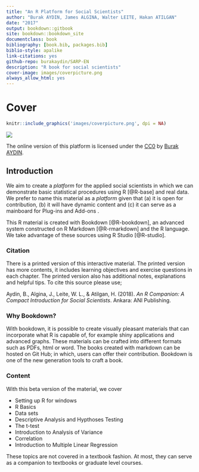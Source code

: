 ```yaml
---
title: "An R Platform for Social Scientists"
author: "Burak AYDIN, James ALGINA, Walter LEITE, Hakan ATILGAN"
date: "2017"
output: bookdown::gitbook
site: bookdown::bookdown_site
documentclass: book
bibliography: [book.bib, packages.bib]
biblio-style: apalike
link-citations: yes
github-repo: burakaydin/SARP-EN
description: "R book for social scientists"
cover-image: images/coverpicture.png
always_allow_html: yes
---
```




# Cover

```r
knitr::include_graphics('images/coverpicture.png', dpi = NA)
```

![](images/cc0pic.png)  

The online version of this platform is licensed under the [CC0](https://creativecommons.org/publicdomain/zero/1.0/) by [Burak AYDIN](http://aydinburak.net).


## Introduction 

We aim to create a _platform_ for the applied social scientists in which we can demonstrate basic statistical procedures using R [@R-base] and real data. We prefer to name this material as a _platform_ given that (a) it is open for contribution, (b) it will have dynamic content and (c) it can serve as a mainboard for Plug-ins and Add-ons . 

This R material is created with Bookdown [@R-bookdown], an advanced system constructed on R Markdown [@R-rmarkdown] and the R language. We take advantage of these sources using R Studio [@R-studio].  

### Citation

There is a printed version of this interactive material. The printed version has more contents, it includes learning objectives and exercise questions in each chapter. The printed version also has additional notes, explanations and helpful tips. To cite this source please use;

Aydin, B., Algina, J., Leite, W. L., & Atilgan, H. (2018). *An R Companion: A Compact Introduction for Social Scientists*. Ankara: ANI Publishing.

### Why Bookdown?
With bookdown, it is possible to create visually pleasant materials that can incorporate what R is capable of, for example shiny applications and advanced graphs. These materials can be crafted into different formats such as PDFs, html or word. The books created with markdown can be hosted on Git Hub; in which, users can offer their contribution. Bookdown is one of the new generation tools to craft a book.

### Content
With this beta version of the material, we cover  

* Setting up R for windows
* R Basics
* Data sets
* Descriptive Analysis and Hypthoses Testing
* The t-test
* Introduction to Analysis of Variance
* Correlation
* Introduction to Multiple Linear Regression

These topics are not covered in a textbook fashion. At most, they can serve as a companion to textbooks or graduate level courses. 
